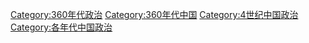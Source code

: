 [[Category:360年代政治|Category:360年代政治]]
[[Category:360年代中国|Category:360年代中国]]
[[Category:4世纪中国政治|Category:4世纪中国政治]]
[[Category:各年代中国政治|Category:各年代中国政治]]